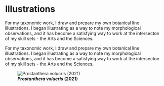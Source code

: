 # Illustrations

For my taxonomic work, I draw and prepare my own botanical line illustrations. I began illustrating as a way to note my morphological observations, and it has become a satisfying way to work at the intersecton of my skill sets - the Arts and the Sciences.

For my taxonomic work, I draw and prepare my own botanical line illustrations. I began illustrating as a way to note my morphological observations, and it has become a satisfying way to work at the intersecton of my skill sets - the Arts and the Sciences.


![***Prostanthera volucris* (2021)**](prostanthera_volucris.png)
